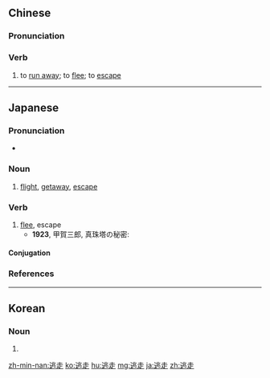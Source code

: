 ==Chinese==
{{zh-forms}}

===Pronunciation===
{{zh-pron
|m=táozǒu
|c=tou4 zau2
|h=pfs=thò-chéu
|mn=tô-cháu
|cat=v
}}

===Verb===
{{zh-verb}}

# to [[run away]]; to [[flee]]; to [[escape]]
#: {{zh-x|企圖 逃走|''to try to '''run away'''''}}

{{zh-cat|Advanced}}

----

==Japanese==
{{ja-kanjitab|とう|そう|yomi=on}}

===Pronunciation===
* {{ja-pron|とうそう|y=o|acc=0|acc_ref=NHK}}

===Noun===
{{ja-noun|とうそう}}

# [[flight]], [[getaway]], [[escape]]

===Verb===
{{ja-verb-suru|tr=intrans|とうそう}}

# [[flee]], escape
#* '''1923''', 甲賀三郎, 真珠塔の秘密:
#*: {{ja-usex|大急ぎで入口を開けて外へ出た時には既に'''逃走'''して居た。|おおいそぎ で いりぐち を ひらけて そと へ でた とき に は すで に '''とうそう''' して いた。|He burst through the entrance but by that time they had already escaped.}}

====Conjugation====
{{ja-suru|とうそう}}

===References===
<references/>

----

==Korean==
{{ko-hanjatab}}

===Noun===
{{ko-noun|hangeul=도주}}

# {{hanja form of|도주|escape}}

[[zh-min-nan:逃走]]
[[ko:逃走]]
[[hu:逃走]]
[[mg:逃走]]
[[ja:逃走]]
[[zh:逃走]]